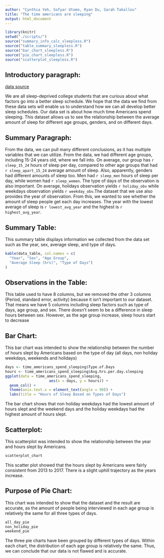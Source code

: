 ```yaml
---
author: "Cynthia Yeh, Sofyar Utomo, Ryan Du, Sarah Takallou"
title: "The time americans are sleeping"
output: html_document
---
```


```r
library(knitr)
setwd("./scripts/")
source("summary_info_calc_sleepless.R")
source("table_summary_sleepless.R")
source("bar_chart_sleepless.R")
source("pie_chart_sleepless.R")
source("scatterplot_sleepless.R")
```


## Introductory paragraph:

[data source](https://data.world/makeovermonday/2019w23) <br>

We are all sleep-deprived college students that are curious about what factors go into a better sleep schedule. We hope that the data we find from these data sets will enable us to understand how we can all develop better sleep schedules. Our data set is about how much time Americans spend sleeping. This dataset allows us to see the relationship between the average amount of sleep for different age groups, genders, and on different days. 

## Summary Paragraph:

From the data, we can pull many different conclusions, as it has multiple variables that we can utilize.
From the data, we had different age groups, including 15-24 years old, where we fall into. On average, our group has
`r sleep_15_24` hours of sleep per day, compared to other age groups that had `r sleep_apart_15_24` average amount of sleep.
Also, apparently, genders had different amounts of sleep too. Men had `r sleep_men` hours of sleep per day, while women had 
`r sleep_women`. The type of days of the observation is also important. On average, holidays observation yields `r holiday_obv`
while weekdays observation yields `r weekday_obv`.The dataset that we use also provides the year of observation. From this, we
wanted to see whether the amount of sleep people get each day increases. The year with the lowest average of sleep is `r lowest_avg_year`
and the highest is `r highest_avg_year`. 

## Summary Table:

This summary table displays information we collected from the data set such as the year, sex, average sleep, and type of days. <br>

```r
kable(data_table, col.names = c(
  "Year", "Sex", "Age Group",
  "Average Sleep (hrs)", "Type of Days")
)
```

## Observations in the Table:

This table used to have 8 columns, but we removed the other 3 columns (Period, standard error, activity) because it isn’t important to our dataset. That means we have 5 columns including sleep factors such as type of days, age group, and sex. There doesn’t seem to be a difference in sleep hours between sex. However, as the age group increase, sleep hours start to decrease

## Bar Chart: 

This bar chart was intended to show the relationship between the number of hours slept by Americans based on the type of day (all days, non holiday weekdays, weekends and holidays) <br>

```r
days <- time_americans_spend_sleeping$Type.of.Days
hours <- time_americans_spend_sleeping$Avg.hrs.per.day.sleeping
ggplot(data = time_americans_spend_sleeping,
                    aes(x = days, y = hours)) +
  geom_col() +
  theme(axis.text.x = element_text(angle = 90)) +
  labs(title = "Hours of Sleep Based on Types of Days")
```

The bar chart shows that non holiday weekdays had the lowest amount of hours slept and the weekend days and the holiday weekdays
had the highest amount of hours slept.

## Scatterplot:

This scatterplot was intended to show the relationship between the year and hours slept by Americans. <br>

```r
scatterplot_chart
```

This scatter plot showed that the hours slept by Americans were fairly consistent from 2013 to 2017. There is a slight uphill trajectory as the years increase.

## Purpose of Pie Chart:

This chart was intended to show that the dataset and the result are accurate, as the amount of people being interviewed in each age group is relatively the same for all three types of days. <br>

```r
all_day_pie
non_holiday_pie
weekend_pie
```

The three pie charts have been grouped by different types of days. Within each chart, the distribution of each age group is relatively the same. Thus, we can conclude that our data is not flawed and is accurate. 
